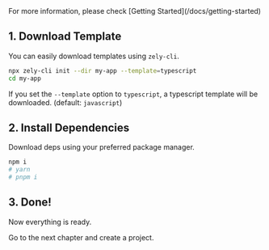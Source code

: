 <Box type="tip">
  For more information, please check [Getting Started](/docs/getting-started)
</Box>

## 1. Download Template

You can easily download templates using `zely-cli`.

```bash
npx zely-cli init --dir my-app --template=typescript
cd my-app
```

If you set the `--template` option to `typescript`, a typescript template will be downloaded. (default: `javascript`)

## 2. Install Dependencies

Download deps using your preferred package manager.

```bash
npm i
# yarn
# pnpm i
```

## 3. Done!

Now everything is ready.

Go to the next chapter and create a project.
